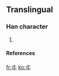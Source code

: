 ==Translingual==

===Han character===
{{Han char|rad=丨|as=02|sn=3|canj=十女 (JV)}}
# {{defn|Han}}

====References====
{{Han ref|kx=0079.020|hdz=10009.060|uh=3404|ud=13316}}


[[fr:㐄]]
[[ko:㐄]]